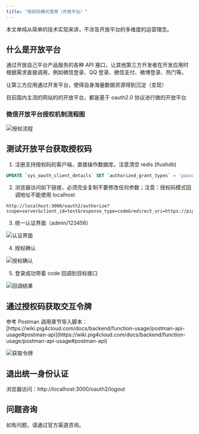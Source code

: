 ```yaml
---
title: "授权码模式使用（开放平台）"
---
```


本文单纯从简单的技术实现来讲，不涉及开放平台的多维度的运营理念。

## 什么是开放平台

通过开放自己平台产品服务的各种 API 接口，让其他第三方开发者在开发应用时根据需求直接调用，例如微信登录、QQ 登录、微信支付、微博登录、热门等。

让第三方应用通过开发平台，使得自身海量数据资源得到沉淀（变现）

目前国内主流的网站的的开放平台，都是基于 oauth2.0 协议进行做的开放平台

### 微信开放平台授权机制流程图

![授权流程](/images/1599314414672-bed5346e-83cb-48e4-a4ee-a4b85e455212.jpeg)

## 测试开放平台获取授权码

1. 注册支持授权码的客户端，<Warning>直接操作数据库，注意清空 redis (flushdb)</Warning>

```sql
UPDATE `sys_oauth_client_details` SET `authorized_grant_types` = 'password,refresh_token,authorization_code,client_credentials', `web_server_redirect_uri` = 'https://pig4cloud.com'WHERE `client_id` = 'test';
```

2. 浏览器访问如下链接，必须完全复制不要修改任何参数；<Warning>注意</Warning>：授权码模式回调地址不能使用 localhost

```shell
http://localhost:3000/oauth2/authorize?scope=server&client_id=test&response_type=code&redirect_uri=https://pig4cloud.com
```

3. 统一认证界面（admin/123456）

![认证界面](/images/1734249521088-b3b4863b-1a9d-43d6-93ca-30650858ecf6.png)

4. 授权确认

![授权确认](/images/1633962058487-fc8fa397-cb15-4fde-b7b4-7aab479af0a1.png)

5. 登录成功带着 code 回调到目标接口

![回调结果](https://minio.pigx.vip/oss/1633962131.png)

## 通过授权码获取交互令牌

<Warning>
参考 Postman 调用章节导入脚本：[https://wiki.pig4cloud.com/docs/backend/function-usage/postman-api-usage#postman-api](https://wiki.pig4cloud.com/docs/backend/function-usage/postman-api-usage#postman-api)
</Warning>

![获取令牌](/images/1661931726658-9d90fc59-3940-40e6-b1a4-8d06aab842f4.png)

## 退出统一身份认证

浏览器访问：http://localhost:3000/oauth2/logout

## 问题咨询

如有问题，请通过官方渠道咨询。

